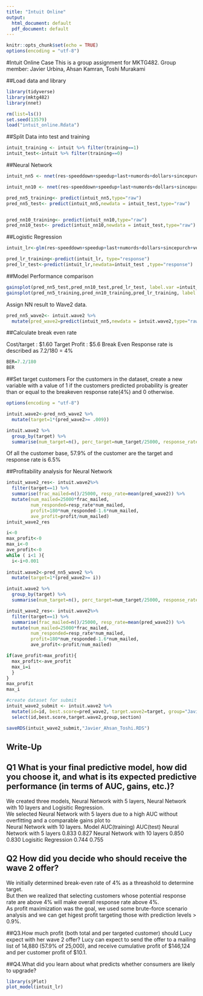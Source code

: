 ```yaml
---
title: "Intuit Online"
output:
  html_document: default
  pdf_document: default
---
```


```r
knitr::opts_chunk$set(echo = TRUE)
options(encoding = "utf-8")

```

#Intuit Online Case
 This is a group assignment for MKTG482. 
 Group member: Javier Urbina, Ahsan Kamran, Toshi Murakami
 
##Load data and library
```r
library(tidyverse)
library(mktg482)
library(nnet)

rm(list=ls())
set.seed(13579)
load("intuit_online.Rdata")
```


##Split Data into test and training

```r
intuit_training <- intuit %>% filter(training==1)
intuit_test<-intuit %>% filter(training==0)
```

##Neural Network 

```r
intuit_nn5 <- nnet(res~speeddown+speedup+last+numords+dollars+sincepurch+version2013+upgraded+payroll+bizflag+sex+income+medhvalue,data=intuit_training, size=5, decay=0.01, maxit=1000)

intuit_nn10 <- nnet(res~speeddown+speedup+last+numords+dollars+sincepurch+version2013+upgraded+payroll+bizflag+sex+income+medhvalue,data=intuit_training, size=10, decay=0.01, maxit=1000)

```


```r
pred_nn5_training<- predict(intuit_nn5,type="raw")
pred_nn5_test<- predict(intuit_nn5,newdata = intuit_test,type="raw")


pred_nn10_training<- predict(intuit_nn10,type="raw")
pred_nn10_test<- predict(intuit_nn10,newdata = intuit_test,type="raw")

```


##Logistic Regression

```r
intuit_lr<-glm(res~speeddown+speedup+last+numords+dollars+sincepurch+version2013+upgraded+payroll+bizflag+sex+income+medhvalue,family=binomial, data=intuit_training)

pred_lr_training<-predict(intuit_lr, type="response")
pred_lr_test<-predict(intuit_lr,newdata=intuit_test ,type="response")
```

##Model Performance comparison

```r
gainsplot(pred_nn5_test,pred_nn10_test,pred_lr_test, label.var =intuit_test$res )
gainsplot(pred_nn5_training,pred_nn10_training,pred_lr_training, label.var =intuit_training$res )
```



Assign NN result to Wave2 data.
```r
pred_nn5_wave2<- intuit.wave2 %>% 
  mutate(pred_wave2=predict(intuit_nn5,newdata = intuit.wave2,type="raw"))
```

##Calculate break even rate

 Cost/target : $1.60
 Target Profit : $5.6
 Break Even Response rate is described as 7.2/180 = 4%

```r
BER=7.2/180
BER
```

##Set target customers
For the customers in the dataset, create a new variable with a value of 1 if the customers predicted probability is greater than or equal to the breakeven response rate(4%) and 0 otherwise.
```r
options(encoding = "utf-8")

intuit.wave2<-pred_nn5_wave2 %>%
  mutate(target=1*(pred_wave2>= .009))
```


```r
intuit.wave2 %>% 
  group_by(target) %>% 
  summarise(num_target=n(), perc_target=num_target/25000, response_rate=mean(pred_wave2)) 
```

Of all the customer base, 57.9% of the customer are the target and response rate is 6.5%

##Profitability analysis for Neural Network
```r
intuit_wave2_res<- intuit.wave2%>% 
  filter(target==1) %>% 
  summarise(frac_mailed=n()/25000, resp_rate=mean(pred_wave2)) %>% 
  mutate(num_mailed=25000*frac_mailed,
         num_responded=resp_rate*num_mailed,
         profit=180*num_responded-1.6*num_mailed,
         ave_profit=profit/num_mailed)
intuit_wave2_res
```



```r
i<-0
max_profit<-0
max_i<-0
ave_profit<-0
while ( i<1 ){
  i<-i+0.001
  
intuit.wave2<-pred_nn5_wave2 %>%
  mutate(target=1*(pred_wave2>= i))

intuit.wave2 %>% 
  group_by(target) %>% 
  summarise(num_target=n(), perc_target=num_target/25000, response_rate=mean(pred_wave2)) 

intuit_wave2_res<- intuit.wave2%>% 
  filter(target==1) %>% 
  summarise(frac_mailed=n()/25000, resp_rate=mean(pred_wave2)) %>% 
  mutate(num_mailed=25000*frac_mailed,
         num_responded=resp_rate*num_mailed,
         profit=180*num_responded-1.6*num_mailed,
         ave_profit<-profit/num_mailed)

if(ave_profit>max_profit){
  max_profit<-ave_profit
  max_i=i
  }
}
max_profit
max_i

```


```r
#create dataset for submit
intuit_wave2_submit <- intuit.wave2 %>% 
  mutate(id=id, best.score=pred_wave2, target.wave2=target, group="Javier_Ahsan_Toshi",section=32)%>%
  select(id,best.score,target.wave2,group,section)

saveRDS(intuit_wave2_submit,"Javier_Ahsan_Toshi.RDS")

```

## Write-Up

## Q1 What is your final predictive model, how did you choose it, and what is its expected predictive performance (in terms of AUC, gains, etc.)? 

We created three models, Neural Network with 5 layers, Neural Network with 10 layers and Logisitic Regression.  
We selected Neural Network with 5 layers due to a high AUC without overfitting and a comparable gains plot to  
Neural Network with 10 layers.
  Model                         AUC(training)  AUC(test)
Neural Network with 5 layers  0.833            0.827
Neural Network with 10 layers 0.850            0.830
Logisitic Regression          0.744            0.755

## Q2 How did you decide who should receive the wave 2 offer?
We initially determined break-even rate of 4% as a threashold to determine target.  
But then we realized that selecting customers whose potential response rate are above 4% will make overall response rate above 4%.  
As profit maximization was the goal, we used some brute-force scenario analysis and we can get higest profit targeting those with prediction levels > 0.9%. 

##Q3.How much profit (both total and per targeted customer) should Lucy expect with her
wave 2 offer?
Lucy can expect to send the offer to a mailing list of 14,880 (57.9% of 25,000), and receive cumulative profit of $146,124 and per customer profit of $10.1.

##Q4.What did you learn about what predicts whether consumers are likely to upgrade?
```r
library(sjPlot)
plot_model(intuit_lr)
```


